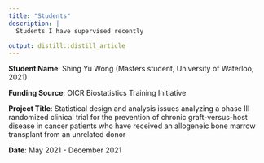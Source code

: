 ```yaml
---
title: "Students"
description: |
  Students I have supervised recently

output: distill::distill_article
---
```



**Student Name**: Shing Yu Wong (Masters student, University of Waterloo, 2021)

**Funding Source**: OICR Biostatistics Training Initiative

**Project Title**: Statistical design and analysis issues analyzing a phase III randomized clinical trial for the prevention of chronic graft-versus-host disease in cancer patients who have received an allogeneic bone marrow transplant from an unrelated donor

**Date**: May 2021 - December 2021



